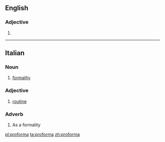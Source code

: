 ==English==

===Adjective===
{{en-adj|-}}

# {{alternative spelling of|pro forma}}

----
==Italian==

===Noun===
{{it-noun||f||proforme}}

# [[formality]]

===Adjective===
{{head|it|adjective|invariable}}

# [[routine]]

===Adverb===
{{it-adv}}

# As a formality

[[pl:proforma]]
[[ta:proforma]]
[[zh:proforma]]